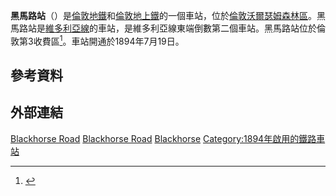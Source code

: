 {{expand|time=2016-03-01T10:13:21+00:00}}
{{TfL Translations}}
{{Infobox London station
| name             = 黑馬路<br />Blackhorse Road
| symbol           = underground
| symbol2          = overground
| image_name       = Blackhorse Road station MMB 15 172001.jpg
| locale           = [[沃爾瑟姆斯托|沃爾瑟姆斯托]]
| borough          = [[沃爾瑟姆森林區|沃爾瑟姆森林區]]
| manager          = [[倫敦地鐵|倫敦地鐵]]
| owner            = [[倫敦地鐵|倫敦地鐵]]
| owner1           = [[英國國營鐵路公司|英國國營鐵路公司]]
| latitude         = 51.586944
| longitude        = -0.041389
<!--
| tubeexits06      = 5.78
| tubeexits07      = {{increase}} 6.18
| tubeexits08      = {{decrease}} 6.09
| tubeexits09      = {{decrease}} 5.68-->
| tubeexits10      = {{increase}} 6.10
| tubeexits11      = {{increase}} 6.47
| tubeexits12      = {{increase}} 7.30
| tubeexits13      = {{increase}} 7.90
<!--
| raillowexits0405 = {{pad|1em}}26,143
| raillowexits0506 = {{decrease}} 21,642
| railexits0607    = {{increase}} 0.169
| raillowexits0708 = {{decrease}} 86,550 -->
| raillowexits0809 = {{decrease}} 69,904
| railexits0910    = {{increase}} 0.184
| railexits1011    = {{increase}} 0.445
| railexits1112    = {{increase}} 0.669
| railexits1213    = {{increase}} 0.828
| railexits1314    = {{decrease}} 0.814
| railexits1415    = {{increase}} 1.102
| dft_category     = E
}}
'''黑馬路站'''（{{lang-en|Blackhorse Road station}}）是[[倫敦地鐵|倫敦地鐵]]和[[倫敦地上鐵|倫敦地上鐵]]的一個車站，位於[[倫敦|倫敦]][[沃爾瑟姆森林區|沃爾瑟姆森林區]]。黑馬路站是[[維多利亞線|維多利亞線]]的車站，是維多利亞線東端倒數第二個車站。黑馬路站位於倫敦第3收費區<ref>{{cite map/Standard Tube Map}}</ref>。車站開通於1894年7月19日。
==參考資料==
{{reflist}}
==外部連結==
{{Commons category|Blackhorse Road station}}

{{倫敦地鐵維多利亞線}}
{{倫敦地上鐵福音橡巴金線}}

[[Category:維多利亞線車站|Blackhorse Road]]
[[Category:沃爾瑟姆森林區鐵路車站|Blackhorse Road]]
[[Category:倫敦通宵地鐵車站|Blackhorse]]
[[Category:1894年啟用的鐵路車站|Category:1894年啟用的鐵路車站]]